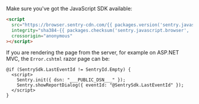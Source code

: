Make sure you've got the JavaScript SDK available:

```html
<script
  src="https://browser.sentry-cdn.com/{{ packages.version('sentry.javascript.browser') }}/bundle.min.js"
  integrity="sha384-{{ packages.checksum('sentry.javascript.browser', 'bundle.min.js', 'sha384-base64') }}"
  crossorigin="anonymous"
></script>
```

If you are rendering the page from the server, for example on ASP.NET MVC, the `Error.cshtml` razor page can be:

```cshtml
@if (SentrySdk.LastEventId != SentryId.Empty) {
  <script>
    Sentry.init({ dsn: "___PUBLIC_DSN___" });
    Sentry.showReportDialog({ eventId: "@SentrySdk.LastEventId" });
  </script>
}
```
